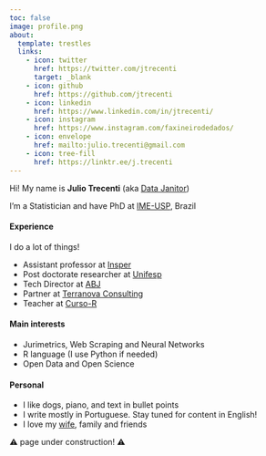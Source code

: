 ```yaml
---
toc: false
image: profile.png
about:
  template: trestles
  links:
    - icon: twitter
      href: https://twitter.com/jtrecenti
      target: _blank
    - icon: github
      href: https://github.com/jtrecenti
    - icon: linkedin
      href: https://www.linkedin.com/in/jtrecenti/
    - icon: instagram
      href: https://www.instagram.com/faxineirodedados/
    - icon: envelope
      href: mailto:julio.trecenti@gmail.com
    - icon: tree-fill
      href: https://linktr.ee/j.trecenti
---
```


Hi! My name is **Julio Trecenti** (aka [Data Janitor](https://www.instagram.com/faxineirodedados/))

I'm a Statistician and have PhD at [IME-USP](https://www.ime.usp.br/pos-estatistica/){target="_blank"}, Brazil

#### Experience

I do a lot of things!

- Assistant professor at [Insper](https://www.insper.edu.br/pos-graduacao/programas-avancados/data-science-e-decisao/){target="_blank"}
- Post doctorate researcher at [Unifesp](https://ceoe.org.br/){target="_blank"}
- Tech Director at [ABJ](https://abj.org.br){target="_blank"}
- Partner at [Terranova Consulting](htps://trnv.com.br){target="_blank"}
- Teacher at [Curso-R](https://curso-r.com){target="_blank"}

#### Main interests

- Jurimetrics, Web Scraping and Neural Networks
- R language (I use Python if needed)
- Open Data and Open Science

#### Personal

- I like dogs, piano, and text in bullet points
- I write mostly in Portuguese. Stay tuned for content in English!
- I love my [wife](https://beamilz.com){target="_blank"}, family and friends

⚠️ page under construction! ⚠️
